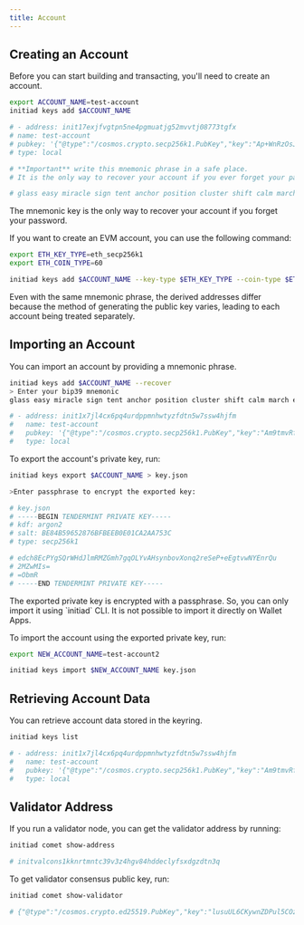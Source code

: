 ```yaml
---
title: Account
---
```


## Creating an Account

Before you can start building and transacting, you'll need to create an account. 

```bash
export ACCOUNT_NAME=test-account
initiad keys add $ACCOUNT_NAME

# - address: init17exjfvgtpn5ne4pgmuatjg52mvvtj08773tgfx
# name: test-account
# pubkey: '{"@type":"/cosmos.crypto.secp256k1.PubKey","key":"Ap+WnRzOsJGgfgsrgc4APi/EiTzl3t52ruiKGev7X9LW"}'
# type: local

# **Important** write this mnemonic phrase in a safe place.
# It is the only way to recover your account if you ever forget your password.

# glass easy miracle sign tent anchor position cluster shift calm march elite menu must nose inform antique reason meadow relief layer term crush gesture
```

<Warning>The mnemonic key is the only way to recover your account if you forget your password.</Warning>

If you want to create an EVM account, you can use the following command:

```bash
export ETH_KEY_TYPE=eth_secp256k1
export ETH_COIN_TYPE=60

initiad keys add $ACCOUNT_NAME --key-type $ETH_KEY_TYPE --coin-type $ETH_COIN_TYPE
```

<Note>
Even with the same mnemonic phrase, the derived addresses differ because the method of generating the public key varies, leading to each account being treated separately.
</Note>

## Importing an Account

You can import an account by providing a mnemonic phrase.

```bash
initiad keys add $ACCOUNT_NAME --recover
> Enter your bip39 mnemonic
glass easy miracle sign tent anchor position cluster shift calm march elite menu must nose inform antique reason meadow relief layer term crush gesture

# - address: init1x7jl4cx6pq4urdppmnhwtyzfdtn5w7ssw4hjfm
#   name: test-account
#   pubkey: '{"@type":"/cosmos.crypto.secp256k1.PubKey","key":"Am9tmvRft+pcol+h/unlMB9gRbKAZF/7Y8K3iWOtr9Dw"}'
#   type: local
```

To export the account's private key, run:

```bash
initiad keys export $ACCOUNT_NAME > key.json

>Enter passphrase to encrypt the exported key:

# key.json
# -----BEGIN TENDERMINT PRIVATE KEY-----
# kdf: argon2
# salt: BE84B59652876BFBEEB0E01CA2AA753C
# type: secp256k1

# edch8EcPYgSQrWHdJlmRMZGmh7gqOLYvAHsynbovXonq2reSeP+eEgtvwNYEnrQu
# 2MZwMIs=
# =ObmR
# -----END TENDERMINT PRIVATE KEY-----
```

<Note>
The exported private key is encrypted with a passphrase. So, you can only import it using `initiad` CLI. It is not possible to import it directly on Wallet Apps.
</Note>

To import the account using the exported private key, run:

```bash
export NEW_ACCOUNT_NAME=test-account2

initiad keys import $NEW_ACCOUNT_NAME key.json
```

## Retrieving Account Data

You can retrieve account data stored in the keyring.

```bash
initiad keys list

# - address: init1x7jl4cx6pq4urdppmnhwtyzfdtn5w7ssw4hjfm
#   name: test-account
#   pubkey: '{"@type":"/cosmos.crypto.secp256k1.PubKey","key":"Am9tmvRft+pcol+h/unlMB9gRbKAZF/7Y8K3iWOtr9Dw"}'
#   type: local
```

## Validator Address

If you run a validator node, you can get the validator address by running:

```bash
initiad comet show-address

# initvalcons1kknrtmntc39v3z4hgv84hddeclyfsxdgzdtn3q
```

To get validator consensus public key, run:

```bash
initiad comet show-validator

# {"@type":"/cosmos.crypto.ed25519.PubKey","key":"lusuUL6CKywnZDPul5COzCFKLPLDGEMbLEIZIZlDp44="}
```
